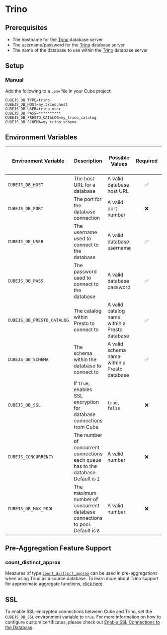 # Trino
  ## Prerequisites

- The hostname for the [Trino][trino] database server
- The username/password for the [Trino][trino] database server
- The name of the database to use within the [Trino][trino] database server

## Setup

###  Manual

Add the following to a `.env` file in your Cube project:

```dotenv
CUBEJS_DB_TYPE=trino
CUBEJS_DB_HOST=my.trino.host
CUBEJS_DB_USER=trino_user
CUBEJS_DB_PASS=**********
CUBEJS_DB_PRESTO_CATALOG=my_trino_catalog
CUBEJS_DB_SCHEMA=my_trino_schema
```

## Environment Variables

| Environment Variable       | Description                                                                         | Possible Values                               | Required | [Supports multiple data sources?][ref-config-multiple-ds-decorating-env] |
| -------------------------- | ----------------------------------------------------------------------------------- | --------------------------------------------- | :------: | :----------------------------------------------------------------------: |
| `CUBEJS_DB_HOST`           | The host URL for a database                                                         | A valid database host URL                     |    ✅    |                                    ✅                                    |
| `CUBEJS_DB_PORT`           | The port for the database connection                                                | A valid port number                           |    ❌    |                                    ✅                                    |
| `CUBEJS_DB_USER`           | The username used to connect to the database                                        | A valid database username                     |    ✅    |                                    ✅                                    |
| `CUBEJS_DB_PASS`           | The password used to connect to the database                                        | A valid database password                     |    ✅    |                                    ✅                                    |
| `CUBEJS_DB_PRESTO_CATALOG` | The catalog within Presto to connect to                                             | A valid catalog name within a Presto database |    ✅    |                                    ✅                                    |
| `CUBEJS_DB_SCHEMA`         | The schema within the database to connect to                                        | A valid schema name within a Presto database  |    ✅    |                                    ✅                                    |
| `CUBEJS_DB_SSL`            | If `true`, enables SSL encryption for database connections from Cube                | `true`, `false`                               |    ❌    |                                    ✅                                    |
| `CUBEJS_CONCURRENCY`       | The number of concurrent connections each queue has to the database. Default is `2` | A valid number                                |    ❌    |                                    ❌                                    |
| `CUBEJS_DB_MAX_POOL`       | The maximum number of concurrent database connections to pool. Default is `8`       | A valid number                                |    ❌    |                                    ✅                                    |

## Pre-Aggregation Feature Support

### count_distinct_approx

Measures of type
[`count_distinct_approx`][ref-schema-ref-types-formats-countdistinctapprox] can be
used in pre-aggregations when using Trino as a source database. To learn more
about Trino support for approximate aggregate functions, [click
here][trino-docs-approx-agg-fns].

## SSL

To enable SSL-encrypted connections between Cube and Trino, set the
`CUBEJS_DB_SSL` environment variable to `true`. For more information on how to
configure custom certificates, please check out [Enable SSL Connections to the
Database][ref-recipe-enable-ssl].

[trino]: https://trino.io/
[trino-docs-approx-agg-fns]:
  https://trino.io/docs/current/functions/aggregate.html#approximate-aggregate-functions
[ref-config-multiple-ds-decorating-env]:
  /config/multiple-data-sources#configuring-data-sources-with-environment-variables-decorated-environment-variables
[ref-recipe-enable-ssl]: /recipes/enable-ssl-connections-to-database
[ref-schema-ref-types-formats-countdistinctapprox]:
  /schema/reference/types-and-formats#count-distinct-approx
